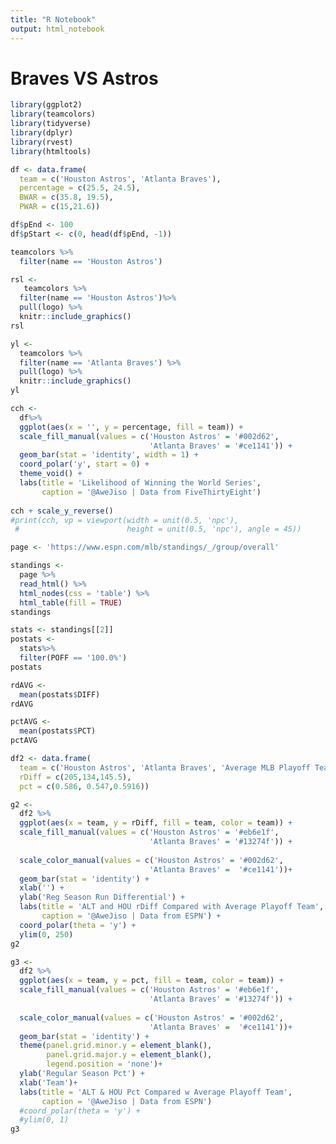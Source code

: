 ```yaml
---
title: "R Notebook"
output: html_notebook
---
```


# Braves VS Astros


```r
library(ggplot2)
library(teamcolors)
library(tidyverse)
library(dplyr)
library(rvest)
library(htmltools)
```



```r
df <- data.frame(
  team = c('Houston Astros', 'Atlanta Braves'),
  percentage = c(25.5, 24.5),
  BWAR = c(35.8, 19.5),
  PWAR = c(15,21.6))
```


```r
df$pEnd <- 100
df$pStart <- c(0, head(df$pEnd, -1))
```





```r
teamcolors %>%
  filter(name == 'Houston Astros')
```


```r
rsl <-
   teamcolors %>%
  filter(name == 'Houston Astros')%>%
  pull(logo) %>%
  knitr::include_graphics()
rsl
```

```r
yl <-
  teamcolors %>%
  filter(name == 'Atlanta Braves') %>%
  pull(logo) %>%
  knitr::include_graphics()
yl
```


```r
cch <-
  df%>%
  ggplot(aes(x = '', y = percentage, fill = team)) +
  scale_fill_manual(values = c('Houston Astros' = '#002d62',
                               'Atlanta Braves' = '#ce1141')) +
  geom_bar(stat = 'identity', width = 1) +
  coord_polar('y', start = 0) +
  theme_void() +
  labs(title = 'Likelihood of Winning the World Series',
       caption = '@AweJiso | Data from FiveThirtyEight')
 
cch + scale_y_reverse()
#print(cch, vp = viewport(width = unit(0.5, 'npc'),
 #                        height = unit(0.5, 'npc'), angle = 45))
```



```r
page <- 'https://www.espn.com/mlb/standings/_/group/overall'

standings <- 
  page %>%
  read_html() %>%
  html_nodes(css = 'table') %>%
  html_table(fill = TRUE)
standings
```


```r
stats <- standings[[2]]
postats <-
  stats%>%
  filter(POFF == '100.0%')
postats
```
```r
rdAVG <-
  mean(postats$DIFF)
rdAVG
```


```r
pctAVG <-
  mean(postats$PCT)
pctAVG
```



```r
df2 <- data.frame(
  team = c('Houston Astros', 'Atlanta Braves', 'Average MLB Playoff Team'),
  rDiff = c(205,134,145.5),
  pct = c(0.586, 0.547,0.5916))
```


```r
g2 <-
  df2 %>%
  ggplot(aes(x = team, y = rDiff, fill = team, color = team)) +
  scale_fill_manual(values = c('Houston Astros' = '#eb6e1f',
                               'Atlanta Braves' = '#13274f')) +
  
  scale_color_manual(values = c('Houston Astros' = '#002d62',
                               'Atlanta Braves' =  '#ce1141'))+
  geom_bar(stat = 'identity') +
  xlab('') +
  ylab('Reg Season Run Differential') +
  labs(title = 'ALT and HOU rDiff Compared with Average Playoff Team',
       caption = '@AweJiso | Data from ESPN') +
  coord_polar(theta = 'y') +
  ylim(0, 250)
g2
```


```r
g3 <-
  df2 %>%
  ggplot(aes(x = team, y = pct, fill = team, color = team)) +
  scale_fill_manual(values = c('Houston Astros' = '#eb6e1f',
                               'Atlanta Braves' = '#13274f')) +
  
  scale_color_manual(values = c('Houston Astros' = '#002d62',
                               'Atlanta Braves' =  '#ce1141'))+
  geom_bar(stat = 'identity') +
  theme(panel.grid.minor.y = element_blank(),
        panel.grid.major.y = element_blank(),
        legend.position = 'none')+
  ylab('Regular Season Pct') +
  xlab('Team')+
  labs(title = 'ALT & HOU Pct Compared w Average Playoff Team',
       caption = '@AweJiso | Data from ESPN') 
  #coord_polar(theta = 'y') +
  #ylim(0, 1)
g3
```






